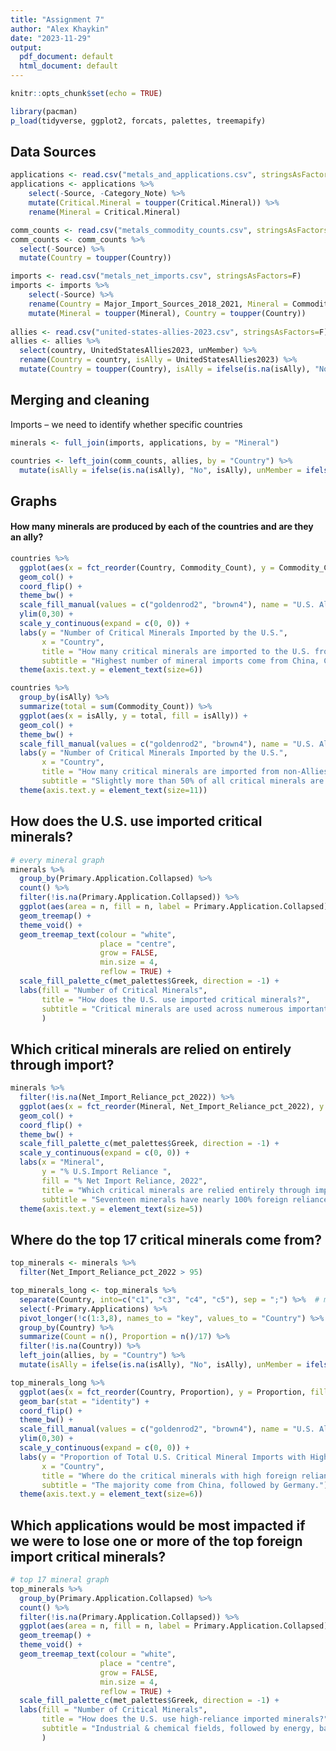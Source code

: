 ---
title: "Assignment 7"
author: "Alex Khaykin"
date: "2023-11-29"
output:
  pdf_document: default
  html_document: default
---

```{r setup, include=FALSE}
knitr::opts_chunk$set(echo = TRUE)
```

```{r}
library(pacman)
p_load(tidyverse, ggplot2, forcats, palettes, treemapify)
```

## Data Sources
```{r}
applications <- read.csv("metals_and_applications.csv", stringsAsFactors=F)
applications <- applications %>% 
    select(-Source, -Category_Note) %>% 
    mutate(Critical.Mineral = toupper(Critical.Mineral)) %>% 
    rename(Mineral = Critical.Mineral)

comm_counts <- read.csv("metals_commodity_counts.csv", stringsAsFactors=F)
comm_counts <- comm_counts %>% 
  select(-Source) %>% 
  mutate(Country = toupper(Country))

imports <- read.csv("metals_net_imports.csv", stringsAsFactors=F)
imports <- imports %>% 
    select(-Source) %>% 
    rename(Country = Major_Import_Sources_2018_2021, Mineral = Commodity) %>% 
    mutate(Mineral = toupper(Mineral), Country = toupper(Country))
  
allies <- read.csv("united-states-allies-2023.csv", stringsAsFactors=F)
allies <- allies %>% 
  select(country, UnitedStatesAllies2023, unMember) %>% 
  rename(Country = country, isAlly = UnitedStatesAllies2023) %>% 
  mutate(Country = toupper(Country), isAlly = ifelse(is.na(isAlly), "No", "Yes"), unMember = ifelse(unMember == TRUE, "Yes", "No")) 
```

## Merging and cleaning
Imports -- we need to identify whether specific countries 
```{r}
minerals <- full_join(imports, applications, by = "Mineral")

countries <- left_join(comm_counts, allies, by = "Country") %>% 
  mutate(isAlly = ifelse(is.na(isAlly), "No", isAlly), unMember = ifelse(is.na(unMember), "No", unMember)) 
```


## Graphs

#### How many minerals are produced by each of the countries and are they an ally?
```{r}
countries %>% 
  ggplot(aes(x = fct_reorder(Country, Commodity_Count), y = Commodity_Count, fill = isAlly)) +
  geom_col() + 
  coord_flip() +
  theme_bw() +
  scale_fill_manual(values = c("goldenrod2", "brown4"), name = "U.S. Ally") +
  ylim(0,30) + 
  scale_y_continuous(expand = c(0, 0)) + 
  labs(y = "Number of Critical Minerals Imported by the U.S.", 
       x = "Country",
       title = "How many critical minerals are imported to the U.S. from \n each country?",
       subtitle = "Highest number of mineral imports come from China, Canada, and Germany.") + 
  theme(axis.text.y = element_text(size=6))
```

```{r}
countries %>% 
  group_by(isAlly) %>% 
  summarize(total = sum(Commodity_Count)) %>% 
  ggplot(aes(x = isAlly, y = total, fill = isAlly)) +
  geom_col() + 
  theme_bw() +
  scale_fill_manual(values = c("goldenrod2", "brown4"), name = "U.S. Ally") +
  labs(y = "Number of Critical Minerals Imported by the U.S.", 
       x = "Country",
       title = "How many critical minerals are imported from non-Allies?",
       subtitle = "Slightly more than 50% of all critical minerals are imported from non-allies to the U.S.") + 
  theme(axis.text.y = element_text(size=11))
```

## How does the U.S. use imported critical minerals?
```{r}
# every mineral graph
minerals %>% 
  group_by(Primary.Application.Collapsed) %>% 
  count() %>% 
  filter(!is.na(Primary.Application.Collapsed)) %>% 
  ggplot(aes(area = n, fill = n, label = Primary.Application.Collapsed)) +
  geom_treemap() +
  theme_void() +
  geom_treemap_text(colour = "white",
                    place = "centre",
                    grow = FALSE,
                    min.size = 4, 
                    reflow = TRUE) +
  scale_fill_palette_c(met_palettes$Greek, direction = -1) +
  labs(fill = "Number of Critical Minerals",
       title = "How does the U.S. use imported critical minerals?",
       subtitle = "Critical minerals are used across numerous important applications."
       )
```

## Which critical minerals are relied on entirely through import?
```{r}
minerals %>% 
  filter(!is.na(Net_Import_Reliance_pct_2022)) %>% 
  ggplot(aes(x = fct_reorder(Mineral, Net_Import_Reliance_pct_2022), y = Net_Import_Reliance_pct_2022, fill = Net_Import_Reliance_pct_2022)) +
  geom_col() +
  coord_flip() + 
  theme_bw() +
  scale_fill_palette_c(met_palettes$Greek, direction = -1) +
  scale_y_continuous(expand = c(0, 0)) + 
  labs(x = "Mineral",
       y = "% U.S.Import Reliance ",
       fill = "% Net Import Reliance, 2022",
       title = "Which critical minerals are relied entirely through imports?",
       subtitle = "Seventeen minerals have nearly 100% foreign reliance.") +
  theme(axis.text.y = element_text(size=5))

```

## Where do the top 17 critical minerals come from?
```{r}
top_minerals <- minerals %>% 
  filter(Net_Import_Reliance_pct_2022 > 95)

top_minerals_long <- top_minerals %>% 
  separate(Country, into=c("c1", "c3", "c4", "c5"), sep = ";") %>%  # max of 5
  select(-Primary.Applications) %>% 
  pivot_longer(!c(1:3,8), names_to = "key", values_to = "Country") %>% 
  group_by(Country) %>% 
  summarize(Count = n(), Proportion = n()/17) %>% 
  filter(!is.na(Country)) %>% 
  left_join(allies, by = "Country") %>% 
  mutate(isAlly = ifelse(is.na(isAlly), "No", isAlly), unMember = ifelse(is.na(unMember), "No", unMember)) 

top_minerals_long %>% 
  ggplot(aes(x = fct_reorder(Country, Proportion), y = Proportion, fill = isAlly)) +
  geom_bar(stat = "identity") + 
  coord_flip() + 
  theme_bw() +
  scale_fill_manual(values = c("goldenrod2", "brown4"), name = "U.S. Ally") +
  ylim(0,30) + 
  scale_y_continuous(expand = c(0, 0)) + 
  labs(y = "Proportion of Total U.S. Critical Mineral Imports with High Foreign Reliance", 
       x = "Country",
       title = "Where do the critical minerals with high foreign reliance \ncome from?",
       subtitle = "The majority come from China, followed by Germany.") + 
  theme(axis.text.y = element_text(size=6))
```

## Which applications would be most impacted if we were to lose one or more of the top foreign import critical minerals?
```{r}
# top 17 mineral graph
top_minerals %>% 
  group_by(Primary.Application.Collapsed) %>% 
  count() %>% 
  filter(!is.na(Primary.Application.Collapsed)) %>% 
  ggplot(aes(area = n, fill = n, label = Primary.Application.Collapsed)) +
  geom_treemap() +
  theme_void() +
  geom_treemap_text(colour = "white",
                    place = "centre",
                    grow = FALSE,
                    min.size = 4, 
                    reflow = TRUE) +
  scale_fill_palette_c(met_palettes$Greek, direction = -1) +
  labs(fill = "Number of Critical Minerals",
       title = "How does the U.S. use high-reliance imported minerals?",
       subtitle = "Industrial & chemical fields, followed by energy, battery, & fuel, would be most impacted by the \nloss of one or more of these high-reliance minerals."
       )

```

